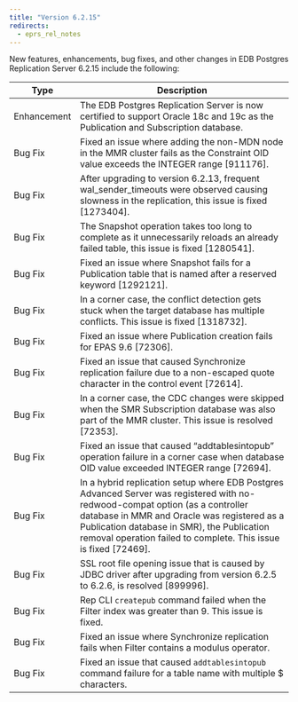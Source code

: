 ```yaml
---
title: "Version 6.2.15"
redirects:
  - eprs_rel_notes
---
```



New features, enhancements, bug fixes, and other changes in EDB Postgres Replication Server 6.2.15 include the following:

| Type | Description |
| ---- |------------ |
| Enhancement | The EDB Postgres Replication Server is now certified to support Oracle 18c and 19c as the Publication and Subscription database.                       |
| Bug Fix | Fixed an issue where adding the non-MDN node in the MMR cluster fails as the Constraint OID value exceeds the INTEGER range [911176].|
| Bug Fix | After upgrading to version 6.2.13, frequent wal_sender_timeouts were observed causing slowness in the replication, this issue is fixed [1273404].          |
| Bug Fix | The Snapshot operation takes too long to complete as it unnecessarily reloads an already failed table, this issue is fixed [1280541].|
| Bug Fix | Fixed an issue where Snapshot fails for a Publication table that is named after a reserved keyword [1292121].     |
| Bug Fix | In a corner case, the conflict detection gets stuck when the target database has multiple conflicts. This issue is fixed [1318732].|
| Bug Fix | Fixed an issue where Publication creation fails for EPAS 9.6 [72306].|
| Bug Fix | Fixed an issue that caused Synchronize replication failure due to a non-escaped quote character in the control event [72614].|
| Bug Fix | In a corner case, the CDC changes were skipped when the SMR Subscription database was also part of the MMR cluster. This issue is resolved [72353].|
| Bug Fix | Fixed an issue that caused “addtablesintopub” operation failure in a corner case when database OID value exceeded INTEGER range [72694].| 
| Bug Fix | In a hybrid replication setup where EDB Postgres Advanced Server was registered with no-redwood-compat option (as a controller database in MMR and Oracle was registered as a Publication database in SMR), the Publication removal operation failed to complete. This issue is fixed [72469].|
| Bug Fix | SSL root file opening issue that is caused by JDBC driver after upgrading from version 6.2.5 to 6.2.6, is resolved [899996].|
| Bug Fix | Rep CLI `createpub` command failed when the Filter index was greater than 9. This issue is fixed.|
| Bug Fix | Fixed an issue where Synchronize replication fails when Filter contains a modulus operator.|
| Bug Fix | Fixed an issue that caused `addtablesintopub` command failure for a table name with multiple $ characters.|
